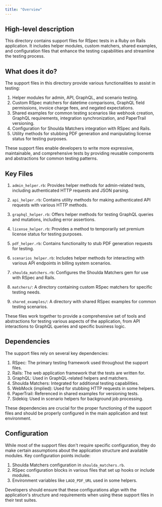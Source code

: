 ```yaml
---
title: "Overview"
---
```


## High-level description
This directory contains support files for RSpec tests in a Ruby on Rails application. It includes helper modules, custom matchers, shared examples, and configuration files that enhance the testing capabilities and streamline the testing process.

## What does it do?
The support files in this directory provide various functionalities to assist in testing:

1. Helper modules for admin, API, GraphQL, and scenario testing.
2. Custom RSpec matchers for datetime comparisons, GraphQL field permissions, invoice charge fees, and negated expectations.
3. Shared examples for common testing scenarios like webhook creation, GraphQL requirements, integration synchronization, and PaperTrail versioning.
4. Configuration for Shoulda Matchers integration with RSpec and Rails.
5. Utility methods for stubbing PDF generation and manipulating license status for testing purposes.

These support files enable developers to write more expressive, maintainable, and comprehensive tests by providing reusable components and abstractions for common testing patterns.

## Key Files

1. `admin_helper.rb`: Provides helper methods for admin-related tests, including authenticated HTTP requests and JSON parsing.

2. `api_helper.rb`: Contains utility methods for making authenticated API requests with various HTTP methods.

3. `graphql_helper.rb`: Offers helper methods for testing GraphQL queries and mutations, including error assertions.

4. `license_helper.rb`: Provides a method to temporarily set premium license status for testing purposes.

5. `pdf_helper.rb`: Contains functionality to stub PDF generation requests for testing.

6. `scenarios_helper.rb`: Includes helper methods for interacting with various API endpoints in billing system scenarios.

7. `shoulda_matchers.rb`: Configures the Shoulda Matchers gem for use with RSpec and Rails.

8. `matchers/`: A directory containing custom RSpec matchers for specific testing needs.

9. `shared_examples/`: A directory with shared RSpec examples for common testing scenarios.

These files work together to provide a comprehensive set of tools and abstractions for testing various aspects of the application, from API interactions to GraphQL queries and specific business logic.

## Dependencies
The support files rely on several key dependencies:

1. RSpec: The primary testing framework used throughout the support files.
2. Rails: The web application framework that the tests are written for.
3. GraphQL: Used in GraphQL-related helpers and matchers.
4. Shoulda Matchers: Integrated for additional testing capabilities.
5. WebMock (implied): Used for stubbing HTTP requests in some helpers.
6. PaperTrail: Referenced in shared examples for versioning tests.
7. Sidekiq: Used in scenario helpers for background job processing.

These dependencies are crucial for the proper functioning of the support files and should be properly configured in the main application and test environment.

## Configuration
While most of the support files don't require specific configuration, they do make certain assumptions about the application structure and available modules. Key configuration points include:

1. Shoulda Matchers configuration in `shoulda_matchers.rb`.
2. RSpec configuration blocks in various files that set up hooks or include modules.
3. Environment variables like `LAGO_PDF_URL` used in some helpers.

Developers should ensure that these configurations align with the application's structure and requirements when using these support files in their test suites.